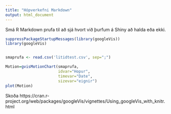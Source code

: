 ```yaml
---
title: "Hópverkefni Markdown"
output: html_document
---
```



Smá R Markdown prufa til að sjá hvort við þurfum á Shiny að halda eða ekki.

```r
suppressPackageStartupMessages(library(googleVis))
library(googleVis)


smaprufa <- read.csv('litidtest.csv', sep=";")

Motion=gvisMotionChart(smaprufa, 
                       idvar="Hopur", 
                       timevar="Date",
                       sizevar="eignir")
plot(Motion)
```

Skoða https://cran.r-project.org/web/packages/googleVis/vignettes/Using_googleVis_with_knitr.html


